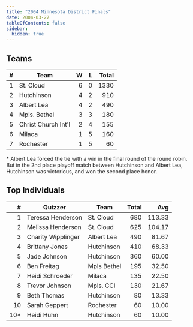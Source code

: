 ```yaml
---
title: "2004 Minnesota District Finals"
date: 2004-03-27
tableOfContents: false
sidebar:
  hidden: true
---
```


## Teams

|    # | Team                |    W |    L | Total |
| ---: | ------------------- | ---: | ---: | ----: |
|    1 | St. Cloud           |    6 |    0 |  1330 |
|    2 | Hutchinson          |    4 |    2 |   910 |
|    3 | Albert Lea          |    4 |    2 |   490 |
|    4 | Mpls. Bethel        |    3 |    3 |   180 |
|    5 | Christ Church Int'l |    2 |    4 |   155 |
|    6 | Milaca              |    1 |    5 |   160 |
|    7 | Rochester           |    1 |    5 |    60 |

\* Albert Lea forced the tie with a win in the final round of the round robin. But in the 2nd place playoff match between Hutchinson and Albert Lea, Hutchinson was victorious, and won the second place honor.

## Top Individuals

|    # | Quizzer            | Team        | Total |    Avg |
| ---: | ------------------ | ----------- | ----: | -----: |
|    1 | Teressa Henderson  | St. Cloud   |   680 | 113.33 |
|    2 | Melissa Henderson  | St. Cloud   |   625 | 104.17 |
|    3 | Charity Wipplinger | Albert Lea  |   490 |  81.67 |
|    4 | Brittany Jones     | Hutchinson  |   410 |  68.33 |
|    5 | Jade Johnson       | Hutchinson  |   360 |  60.00 |
|    6 | Ben Freitag        | Mpls Bethel |   195 |  32.50 |
|    7 | Heidi Schroeder    | Milaca      |   135 |  22.50 |
|    8 | Trevor Johnson     | Mpls. CCI   |   130 |  21.67 |
|    9 | Beth Thomas        | Hutchinson  |    80 |  13.33 |
|   10 | Sarah Geppert      | Rochester   |    60 |  10.00 |
|  10* | Heidi Huhn         | Hutchinson  |    60 |  10.00 |


